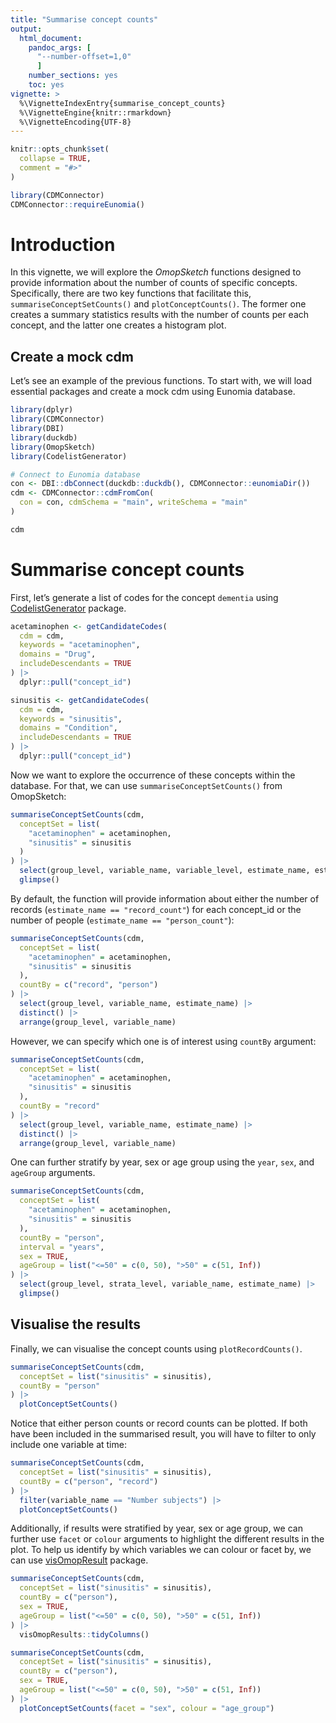 ```yaml
---
title: "Summarise concept counts"
output: 
  html_document:
    pandoc_args: [
      "--number-offset=1,0"
      ]
    number_sections: yes
    toc: yes
vignette: >
  %\VignetteIndexEntry{summarise_concept_counts}
  %\VignetteEngine{knitr::rmarkdown}
  %\VignetteEncoding{UTF-8}
---
```


```r
knitr::opts_chunk$set(
  collapse = TRUE,
  comment = "#>"
)

library(CDMConnector)
CDMConnector::requireEunomia()
```

# Introduction

In this vignette, we will explore the *OmopSketch* functions designed to provide information about the number of counts of specific concepts. Specifically, there are two key functions that facilitate this, `summariseConceptSetCounts()` and `plotConceptCounts()`. The former one creates a summary statistics results with the number of counts per each concept, and the latter one creates a histogram plot.

## Create a mock cdm

Let's see an example of the previous functions. To start with, we will load essential packages and create a mock cdm using Eunomia database.

```r
library(dplyr)
library(CDMConnector)
library(DBI)
library(duckdb)
library(OmopSketch)
library(CodelistGenerator)

# Connect to Eunomia database
con <- DBI::dbConnect(duckdb::duckdb(), CDMConnector::eunomiaDir())
cdm <- CDMConnector::cdmFromCon(
  con = con, cdmSchema = "main", writeSchema = "main"
)

cdm
```

# Summarise concept counts

First, let's generate a list of codes for the concept `dementia` using [CodelistGenerator](https://darwin-eu.github.io/CodelistGenerator/index.html) package.

```r
acetaminophen <- getCandidateCodes(
  cdm = cdm,
  keywords = "acetaminophen",
  domains = "Drug",
  includeDescendants = TRUE
) |>
  dplyr::pull("concept_id")

sinusitis <- getCandidateCodes(
  cdm = cdm,
  keywords = "sinusitis",
  domains = "Condition",
  includeDescendants = TRUE
) |>
  dplyr::pull("concept_id")
```

Now we want to explore the occurrence of these concepts within the database. For that, we can use `summariseConceptSetCounts()` from OmopSketch:

```r
summariseConceptSetCounts(cdm,
  conceptSet = list(
    "acetaminophen" = acetaminophen,
    "sinusitis" = sinusitis
  )
) |>
  select(group_level, variable_name, variable_level, estimate_name, estimate_value) |>
  glimpse()
``` 
By default, the function will provide information about either the number of records (`estimate_name == "record_count"`) for each concept_id or the number of people (`estimate_name == "person_count"`): 
```r
summariseConceptSetCounts(cdm,
  conceptSet = list(
    "acetaminophen" = acetaminophen,
    "sinusitis" = sinusitis
  ),
  countBy = c("record", "person")
) |>
  select(group_level, variable_name, estimate_name) |>
  distinct() |>
  arrange(group_level, variable_name)
```         

However, we can specify which one is of interest using `countBy` argument:

```r
summariseConceptSetCounts(cdm,
  conceptSet = list(
    "acetaminophen" = acetaminophen,
    "sinusitis" = sinusitis
  ),
  countBy = "record"
) |>
  select(group_level, variable_name, estimate_name) |>
  distinct() |>
  arrange(group_level, variable_name)
```

One can further stratify by year, sex or age group using the `year`, `sex`, and `ageGroup` arguments.

``` r
summariseConceptSetCounts(cdm,
  conceptSet = list(
    "acetaminophen" = acetaminophen,
    "sinusitis" = sinusitis
  ),
  countBy = "person",
  interval = "years",
  sex = TRUE,
  ageGroup = list("<=50" = c(0, 50), ">50" = c(51, Inf))
) |>
  select(group_level, strata_level, variable_name, estimate_name) |>
  glimpse()
```

## Visualise the results 
Finally, we can visualise the concept counts using `plotRecordCounts()`. 

```r
summariseConceptSetCounts(cdm,
  conceptSet = list("sinusitis" = sinusitis),
  countBy = "person"
) |>
  plotConceptSetCounts()
```         
Notice that either person counts or record counts can be plotted. If both have been included in the summarised result, you will have to filter to only include one variable at time:

```r
summariseConceptSetCounts(cdm,
  conceptSet = list("sinusitis" = sinusitis),
  countBy = c("person", "record")
) |>
  filter(variable_name == "Number subjects") |>
  plotConceptSetCounts()
```

Additionally, if results were stratified by year, sex or age group, we can further use `facet` or `colour` arguments to highlight the different results in the plot. To help us identify by which variables we can colour or facet by, we can use [visOmopResult](https://darwin-eu.github.io/visOmopResults/) package.

```r
summariseConceptSetCounts(cdm,
  conceptSet = list("sinusitis" = sinusitis),
  countBy = c("person"),
  sex = TRUE,
  ageGroup = list("<=50" = c(0, 50), ">50" = c(51, Inf))
) |>
  visOmopResults::tidyColumns()

summariseConceptSetCounts(cdm,
  conceptSet = list("sinusitis" = sinusitis),
  countBy = c("person"),
  sex = TRUE,
  ageGroup = list("<=50" = c(0, 50), ">50" = c(51, Inf))
) |>
  plotConceptSetCounts(facet = "sex", colour = "age_group")
```
